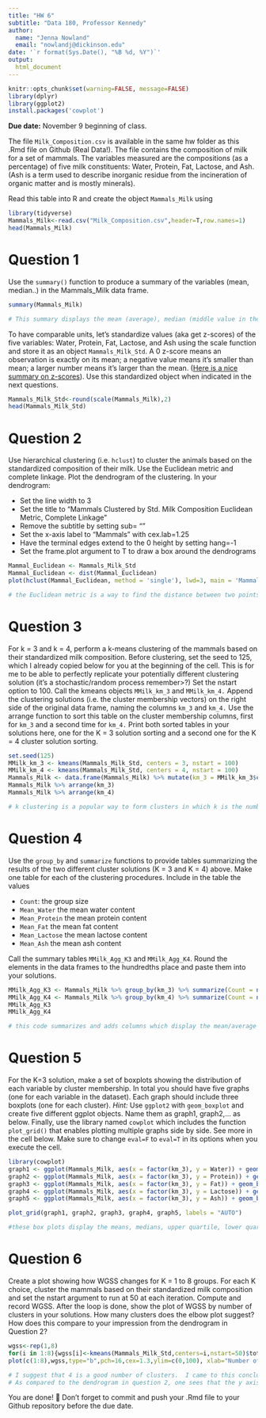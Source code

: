 ```yaml
---
title: "HW 6"
subtitle: "Data 180, Professor Kennedy"
author: 
  name: "Jenna Nowland"
  email: "nowlandj@dickinson.edu"
date: '`r format(Sys.Date(), "%B %d, %Y")`'
output: 
  html_document
---
```


```r
knitr::opts_chunk$set(warning=FALSE, message=FALSE)
library(dplyr)
library(ggplot2)
install.packages('cowplot')
```

**Due date:** November 9 beginning of class.


The file `Milk_Composition.csv` is available in the same hw folder as this .Rmd file on Github (Real Data!). The file contains the composition of milk for a set of mammals. The variables measured are the compositions (as a percentage) of five milk constituents: Water, Protein, Fat, Lactose, and Ash. (Ash is a term used to describe inorganic residue from the incineration of organic matter and is mostly minerals).

Read this table into R and create the object `Mammals_Milk` using

```r
library(tidyverse)
Mammals_Milk<-read.csv("Milk_Composition.csv",header=T,row.names=1)
head(Mammals_Milk)
```

# Question 1
Use the `summary()` function to produce a summary of the variables (mean, median..) in the Mammals_Milk data frame.

```r
summary(Mammals_Milk)

# This summary displays the mean (average), median (middle value in the dataset), 1st Quartile (the median for the first 25% of the data), 3rd Quartile (the median for the last 25% of the data - the upper 75%), and the minimum and maximum values for each Water, Protein, Fat, Lactose, and Ash content in the Mammals_Milk data.  
```

To have comparable units, let's standardize values (aka get z-scores) of the five variables: Water, Protein, Fat, Lactose, and Ash using the scale function and store it as an object `Mammals_Milk_Std`. A 0 z-score means an observation is exactly on its mean; a negative value means it's smaller than mean; a larger number means it's larger than the mean. ([Here is a nice summary on z-scores](https://www.simplypsychology.org/z-score.html)). Use this standardized object when indicated in the next questions. 

```r
Mammals_Milk_Std<-round(scale(Mammals_Milk),2)
head(Mammals_Milk_Std)
```
# Question 2
Use hierarchical clustering (i.e. `hclust`) to cluster the animals based on the standardized composition of their milk. Use the Euclidean metric and complete linkage. Plot the dendrogram of the clustering. In your dendrogram: 

*	Set the line width to 3
*	Set the title to “Mammals Clustered by Std. Milk Composition \n Euclidean Metric, Complete Linkage”
*	Remove the subtitle by setting sub= ""
*	Set the x-axis label to “Mammals” with cex.lab=1.25
*	Have the terminal edges extend to the 0 height by setting hang=-1
*	Set the frame.plot argument to T to draw a box around the dendrograms

```r
Mammal_Euclidean <- Mammals_Milk_Std
Mammal_Euclidean <- dist(Mammal_Euclidean)
plot(hclust(Mammal_Euclidean, method = 'single'), lwd=3, main = 'Mammals Clustered by Std. Milk Composition \n Euclidean Metric, Complete Linkage', sub="", xlab = 'Mammals', cex.lab=1.25, hang=-1, frame.plot=TRUE)

# the Euclidean metric is a way to find the distance between two points.  Specifically, it would solve by ((y2-y1)^2 + (x2-x1)^2)^1/2.  This takes the square root of the added values to the difference between x and y's squared.  This dendrogram shows these distances using a hierarchical cluster.
```

# Question 3
For k = 3 and k = 4, perform a k-means clustering of the mammals based on their standardized milk composition. Before clustering, set the seed to 125, which I already copied below for you at the beginning of the cell. This is for me to be able to perfectly replicate your potentially different clustering solution (it's a stochastic/random process remember>?) Set the nstart option to 100. Call the kmeans objects `MMilk_km_3` and `MMilk_km_4.` Append the clustering solutions (i.e. the cluster membership vectors) on the right side of the original data frame, naming the columns `km_3` and `km_4.` Use the arrange function to sort this table on the cluster membership columns, first for `km_3` and a second time for `km_4.` Print both sorted tables in your solutions here, one for the K = 3 solution sorting and a second one for the K = 4 cluster solution sorting.

```r
set.seed(125)
MMilk_km_3 <- kmeans(Mammals_Milk_Std, centers = 3, nstart = 100)
MMilk_km_4 <- kmeans(Mammals_Milk_Std, centers = 4, nstart = 100) 
Mammals_Milk <- data.frame(Mammals_Milk) %>% mutate(km_3 = MMilk_km_3$cluster) %>% mutate(km_4 = MMilk_km_4$cluster) 
Mammals_Milk %>% arrange(km_3) 
Mammals_Milk %>% arrange(km_4)

# k clustering is a popular way to form clusters in which k is the number of clusters you wish for.  This data frame adds a new column showing the values for k = 3 and k = 4.
```

# Question 4
Use the `group_by` and `summarize` functions to provide tables summarizing the results of the two different cluster solutions (K = 3 and K = 4) above. Make one table for each of the clustering procedures. Include in the table the values

*	`Count`: the group size
*	`Mean_Water` the mean water content
*	`Mean_Protein` the mean protein content
*	`Mean_Fat` the mean fat content
*	`Mean_Lactose` the mean lactose content
*	`Mean_Ash` the mean ash content

Call the summary tables `MMilk_Agg_K3` and `MMilk_Agg_K4`. Round the elements in the data frames to the hundredths place and paste them into your solutions.

```r
MMilk_Agg_K3 <- Mammals_Milk %>% group_by(km_3) %>% summarize(Count = nrow(Mammals_Milk), Mean_Water = mean(Water), Mean_Protein =mean(Protein), Mean_Fat = mean(Fat), Mean_Lactose = mean(Lactose), Mean_Ash = mean(Ash)) %>% round(2)
MMilk_Agg_K4 <- Mammals_Milk %>% group_by(km_4) %>% summarize(Count = nrow(Mammals_Milk), Mean_Water = mean(Water), Mean_Protein =mean(Protein), Mean_Fat = mean(Fat), Mean_Lactose = mean(Lactose), Mean_Ash = mean(Ash)) %>% round(2)
MMilk_Agg_K3
MMilk_Agg_K4

# this code summarizes and adds columns which display the mean/average milk, water, protein, fat, lactose, and ash in Mammals milk.
```
# Question 5
For the K=3 solution, make a set of boxplots showing the distribution of each variable by cluster membership. In total you should have five graphs (one for each variable in the dataset). Each graph should include three boxplots (one for each cluster). *Hint:* Use `ggplot2` with `geom_boxplot` and create five different ggplot objects. Name them as graph1, graph2,... as below. Finally, use the library named `cowplot` which includes the function `plot_grid()` that enables plotting multiple graphs side by side. See more in the cell below. Make sure to change `eval=F` to `eval=T` in its options when you execute the cell.

```r
library(cowplot)
graph1 <- ggplot(Mammals_Milk, aes(x = factor(km_3), y = Water)) + geom_boxplot()
graph2 <- ggplot(Mammals_Milk, aes(x = factor(km_3), y = Protein)) + geom_boxplot()
graph3 <- ggplot(Mammals_Milk, aes(x = factor(km_3), y = Fat)) + geom_boxplot()
graph4 <- ggplot(Mammals_Milk, aes(x = factor(km_3), y = Lactose)) + geom_boxplot()
graph5 <- ggplot(Mammals_Milk, aes(x = factor(km_3), y = Ash)) + geom_boxplot()

plot_grid(graph1, graph2, graph3, graph4, graph5, labels = "AUTO")

#these box plots display the means, medians, upper quartile, lower quartile, and outliers.  The different graphs show the different y values, depending on if it measuring and showing water, protein, fat, lactosse, or ash. 
```

# Question 6
Create a plot showing how WGSS changes for K = 1 to 8 groups. For each K choice, cluster the mammals based on their standardized milk composition and set the nstart argument to run at 50 at each iteration. Compute and record WGSS. After the loop is done, show the plot of WGSS by number of clusters in your solutions. How many clusters does the elbow plot suggest? How does this compare to your impression from the dendrogram in Question 2?

```r
wgss<-rep(1,8)
for(i in 1:8){wgss[i]<-kmeans(Mammals_Milk_Std,centers=i,nstart=50)$tot.withinss}
plot(c(1:8),wgss,type="b",pch=16,cex=1.3,ylim=c(0,100), xlab="Number of Groups",ylab="WGSS")

# I suggest that 4 is a good number of clusters.  I came to this conclusion through the elbow method.  One can see that the graph curves or creates an elbow at 4.  This means that the y values following, or greater than 4, change the slope drastically due to it rounding off and being similar in value.  Therefore, 4 is the best number of clusters. 
# As compared to the dendrogram in question 2, one sees that the y axis values do not even go up to 4.  This can be for a multitude of reasons, however, this causes me to think that the dendogram does not fully display some necessary data.  I would follow the number of clusters being 4, instead of a value lower than 2 - which the dendrogram suggests.
```


You are done! 🏁 Don't forget to commit and push your .Rmd file to your Github repository before the due date.


